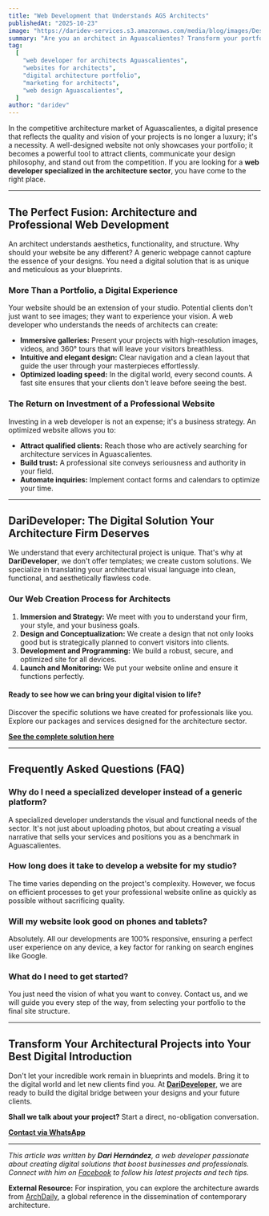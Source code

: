 ```yaml
---
title: "Web Development that Understands AGS Architects"
publishedAt: "2025-10-23"
image: "https://daridev-services.s3.amazonaws.com/media/blog/images/Desarrollo_Web_que_entiende_a_los_Arquitectos_de_AGS.030Z.png"
summary: "Are you an architect in Aguascalientes? Transform your portfolio into a sales tool. Specialized web development to attract more clients. Get a quote now!"
tag:
  [
    "web developer for architects Aguascalientes",
    "websites for architects",
    "digital architecture portfolio",
    "marketing for architects",
    "web design Aguascalientes",
  ]
author: "daridev"
---
```


In the competitive architecture market of Aguascalientes, a digital presence that reflects the quality and vision of your projects is no longer a luxury; it's a necessity. A well-designed website not only showcases your portfolio; it becomes a powerful tool to attract clients, communicate your design philosophy, and stand out from the competition. If you are looking for a **web developer specialized in the architecture sector**, you have come to the right place.

---

## The Perfect Fusion: Architecture and Professional Web Development

An architect understands aesthetics, functionality, and structure. Why should your website be any different? A generic webpage cannot capture the essence of your designs. You need a digital solution that is as unique and meticulous as your blueprints.

### More Than a Portfolio, a Digital Experience

Your website should be an extension of your studio. Potential clients don't just want to see images; they want to experience your vision. A web developer who understands the needs of architects can create:

- **Immersive galleries:** Present your projects with high-resolution images, videos, and 360° tours that will leave your visitors breathless.
- **Intuitive and elegant design:** Clear navigation and a clean layout that guide the user through your masterpieces effortlessly.
- **Optimized loading speed:** In the digital world, every second counts. A fast site ensures that your clients don't leave before seeing the best.

### The Return on Investment of a Professional Website

Investing in a web developer is not an expense; it's a business strategy. An optimized website allows you to:

- **Attract qualified clients:** Reach those who are actively searching for architecture services in Aguascalientes.
- **Build trust:** A professional site conveys seriousness and authority in your field.
- **Automate inquiries:** Implement contact forms and calendars to optimize your time.

---

## DariDeveloper: The Digital Solution Your Architecture Firm Deserves

We understand that every architectural project is unique. That's why at **DariDeveloper**, we don't offer templates; we create custom solutions. We specialize in translating your architectural visual language into clean, functional, and aesthetically flawless code.

### Our Web Creation Process for Architects

1.  **Immersion and Strategy:** We meet with you to understand your firm, your style, and your business goals.
2.  **Design and Conceptualization:** We create a design that not only looks good but is strategically planned to convert visitors into clients.
3.  **Development and Programming:** We build a robust, secure, and optimized site for all devices.
4.  **Launch and Monitoring:** We put your website online and ensure it functions perfectly.

#### Ready to see how we can bring your digital vision to life?

Discover the specific solutions we have created for professionals like you. Explore our packages and services designed for the architecture sector.

**[See the complete solution here](https://darideveloper.com/de)**

---

## Frequently Asked Questions (FAQ)

### Why do I need a specialized developer instead of a generic platform?

A specialized developer understands the visual and functional needs of the sector. It's not just about uploading photos, but about creating a visual narrative that sells your services and positions you as a benchmark in Aguascalientes.

### How long does it take to develop a website for my studio?

The time varies depending on the project's complexity. However, we focus on efficient processes to get your professional website online as quickly as possible without sacrificing quality.

### Will my website look good on phones and tablets?

Absolutely. All our developments are 100% responsive, ensuring a perfect user experience on any device, a key factor for ranking on search engines like Google.

### What do I need to get started?

You just need the vision of what you want to convey. Contact us, and we will guide you every step of the way, from selecting your portfolio to the final site structure.

---

## Transform Your Architectural Projects into Your Best Digital Introduction

Don't let your incredible work remain in blueprints and models. Bring it to the digital world and let new clients find you. At **[DariDeveloper](https://darideveloper.com/)**, we are ready to build the digital bridge between your designs and your future clients.

**Shall we talk about your project?** Start a direct, no-obligation conversation.

**[Contact via WhatsApp](https://api.whatsapp.com/send?phone=5214493402622)**

---

_This article was written by **Dari Hernández**, a web developer passionate about creating digital solutions that boost businesses and professionals. Connect with him on [Facebook](https://www.facebook.com/daridevofficial) to follow his latest projects and tech tips._

**External Resource:** For inspiration, you can explore the architecture awards from [ArchDaily](https://www.google.com/search?q=https://www.archdaily.mx/mx/office/archdaily), a global reference in the dissemination of contemporary architecture.
